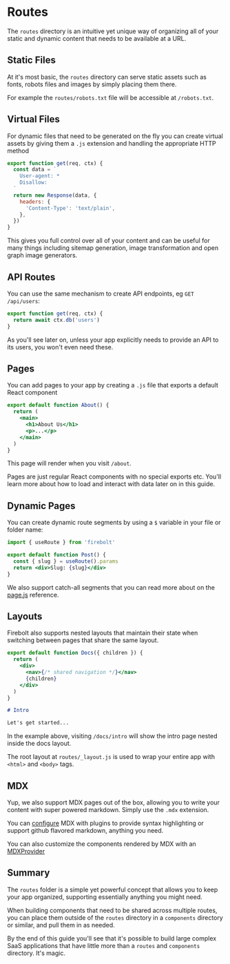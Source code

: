 <Meta
  title='Getting Started: Routes'
  description='Learn how to add routes to a new Firebolt app.'
/>

# Routes

The `routes` directory is an intuitive yet unique way of organizing all of your static and dynamic content that needs to be available at a URL.

## Static Files

At it's most basic, the `routes` directory can serve static assets such as fonts, robots files and images by simply placing them there.

For example the `routes/robots.txt` file will be accessible at `/robots.txt`.

## Virtual Files

For dynamic files that need to be generated on the fly you can create virtual assets by giving them a `.js` extension and handling the appropriate HTTP method

```jsx title='routes/robots.txt.js' lineNumbers
export function get(req, ctx) {
  const data = `
    User-agent: *
    Disallow:
  `
  return new Response(data, {
    headers: {
      'Content-Type': 'text/plain',
    },
  })
}
```

This gives you full control over all of your content and can be useful for many things including sitemap generation, image transformation and open graph image generators.

## API Routes

You can use the same mechanism to create API endpoints, eg `GET /api/users`:

```jsx title='routes/api/users.js' lineNumbers
export function get(req, ctx) {
  return await ctx.db('users')
}
```

As you'll see later on, unless your app explicitly needs to provide an API to its users, you won't even need these.

## Pages

You can add pages to your app by creating a `.js` file that exports a default React component

```jsx title='routes/about.js' lineNumbers
export default function About() {
  return (
    <main>
      <h1>About Us</h1>
      <p>...</p>
    </main>
  )
}
```

This page will render when you visit `/about`.

Pages are just regular React components with no special exports etc. You'll learn more about how to load and interact with data later on in this guide.

## Dynamic Pages

You can create dynamic route segments by using a `$` variable in your file or folder name:

```jsx title='routes/blog/$slug.js' lineNumbers
import { useRoute } from 'firebolt'

export default function Post() {
  const { slug } = useRoute().params
  return <div>Slug: {slug}</div>
}
```

We also support catch-all segments that you can read more about on the [page.js](/docs/ref/page-js) reference.

## Layouts

Firebolt also supports nested layouts that maintain their state when switching between pages that share the same layout.

```jsx title='routes/docs/_layout.js' lineNumbers
export default function Docs({ children }) {
  return (
    <div>
      <nav>{/* shared navigation */}</nav>
      {children}
    </div>
  )
}
```

```md title='routes/docs/intro.mdx' lineNumbers
# Intro

Let's get started...
```

In the example above, visiting `/docs/intro` will show the intro page nested inside the docs layout.

The root layout at `routes/_layout.js` is used to wrap your entire app with `<html>` and `<body>` tags.

## MDX

Yup, we also support MDX pages out of the box, allowing you to write your content with super powered markdown. Simply use the `.mdx` extension.

You can [configure](/docs/ref/config) MDX with plugins to provide syntax highlighting or support github flavored markdown, anything you need.

You can also customize the components rendered by MDX with an [MDXProvider](/docs/ref/page-mdx)

## Summary

The `routes` folder is a simple yet powerful concept that allows you to keep your app organized, supporting essentially anything you might need.

When building components that need to be shared across multiple routes, you can place them outside of the `routes` directory in a `components` directory or similar, and pull them in as needed.

By the end of this guide you'll see that it's possible to build large complex SaaS applications that have little more than a `routes` and `components` directory. It's magic.
